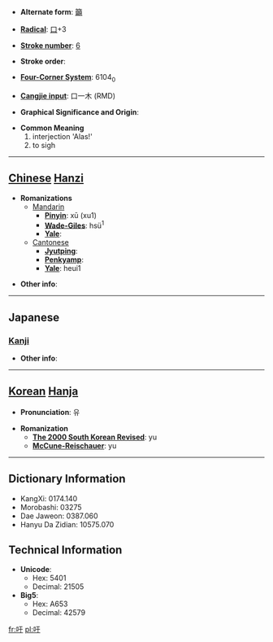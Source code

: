 * '''Alternate form''': [[籲]]

* '''[[Wiktionary:Chinese radical index| Radical]]''': [[Wiktionary:Chinese radical index 口|口]]+3

* '''[[Wiktionary:Chinese total strokes index|Stroke number]]''': [[Wiktionary:Chinese total strokes index 6|6]]

* '''Stroke order''': 

* '''[[Wiktionary:Chinese four corner index|Four-Corner System]]''': 6104<sub>0</sub>

* '''[[Wiktionary:Chinese Cangjie index|Cangjie input]]''': 口一木 (RMD)

* '''Graphical Significance and Origin''': 

* '''Common Meaning'''
*#interjection 'Alas!'
*# to sigh


----

== [[Chinese]] [[Hanzi]] ==

* '''Romanizations'''
** [[Mandarin]]
*** '''[[Pinyin]]''': xū (xu1)
*** '''[[Wade-Giles]]''': hsü<sup>1</sup>
*** '''[[Yale]]''': 
**[[Cantonese]]
***'''[[Jyutping]]''':
***'''[[Penkyamp]]''': 
***'''[[Yale]]''': heui1

* '''Other info''': 

----

==Japanese==
===[[Kanji]]===
{{kanji|on readings=[[く]] (ku), [[う]] (u)|kun readings=[[あう]] (au)}}

* '''Other info''':  

----

== [[Korean]] [[Hanja]] ==

* '''Pronunciation''': 유

* '''Romanization'''
** '''[[The 2000 South Korean Revised Romanization|The 2000 South Korean Revised]]''': yu
** '''[[McCune-Reischauer]]''': yu

----

== Dictionary Information ==

* KangXi: 0174.140
* Morobashi: 03275
* Dae Jaweon: 0387.060
* Hanyu Da Zidian: 10575.070

== Technical Information ==

* '''Unicode''':
** Hex: 5401
** Decimal: 21505
* '''Big5''':
** Hex: A653
** Decimal: 42579

[[fr:吁]]
[[pl:吁]]